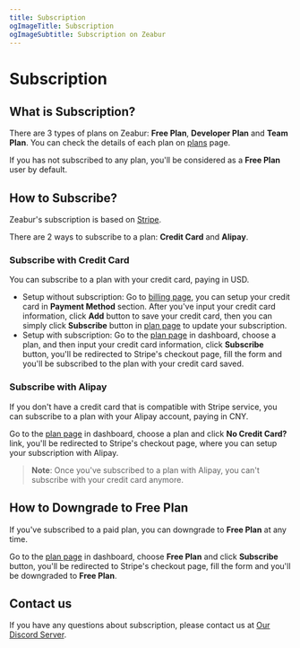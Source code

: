 ```yaml
---
title: Subscription
ogImageTitle: Subscription
ogImageSubtitle: Subscription on Zeabur
---
```


# Subscription

## What is Subscription?

There are 3 types of plans on Zeabur: **Free Plan**, **Developer Plan** and **Team Plan**.
You can check the details of each plan on [plans](/billing/plans) page.

If you has not subscribed to any plan, you'll be considered as a **Free Plan** user by default.

## How to Subscribe?

Zeabur's subscription is based on [Stripe](https://stripe.com/).

There are 2 ways to subscribe to a plan: **Credit Card** and **Alipay**.

### Subscribe with Credit Card

You can subscribe to a plan with your credit card, paying in USD.

- Setup without subscription: Go to [billing page](https://dash.zeabur.com/account/billing), you can setup your credit card in **Payment Method** section. After you've input your credit card information, click **Add** button to save your credit card, then you can simply click **Subscribe** button in [plan page](https://dash.zeabur.com/update-plan) to update your subscription.
- Setup with subscription: Go to the [plan page](https://dash.zeabur.com/update-plan) in dashboard, choose a plan, and then input your credit card information, click **Subscribe** button, you'll be redirected to Stripe's checkout page, fill the form and you'll be subscribed to the plan with your credit card saved.

### Subscribe with Alipay

If you don't have a credit card that is compatible with Stripe service, you can subscribe to a plan with your Alipay account, paying in CNY.

Go to the [plan page](https://dash.zeabur.com/update-plan) in dashboard, choose a plan and click **No Credit Card?** link, you'll be redirected to Stripe's checkout page, where you can setup your subscription with Alipay.

> **Note**: Once you've subscribed to a plan with Alipay, you can't subscribe with your credit card anymore.

## How to Downgrade to Free Plan

If you've subscribed to a paid plan, you can downgrade to **Free Plan** at any time.

Go to the [plan page](https://dash.zeabur.com/update-plan) in dashboard, choose **Free Plan** and click **Subscribe** button, you'll be redirected to Stripe's checkout page, fill the form and you'll be downgraded to **Free Plan**.

## Contact us

If you have any questions about subscription, please contact us at [Our Discord Server](https://discord.gg/DrdGCvXEyY).
